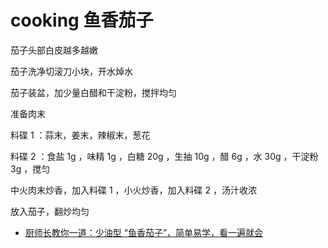 # cooking 鱼香茄子

茄子头部白皮越多越嫩

茄子洗净切滚刀小块，开水焯水

茄子装盆，加少量白醋和干淀粉，搅拌均匀

准备肉末

料碟 1 ：蒜末，姜末，辣椒末，葱花

料碟 2 ：食盐 1g ，味精 1g ，白糖 20g ，生抽 10g ，醋 6g ，水 30g ，干淀粉 3g ，搅匀

中火肉末炒香，加入料碟 1 ，小火炒香，加入料碟 2 ，汤汁收浓

放入茄子，翻炒均匀

- [ 厨师长教你一道：少油型 “鱼香茄子”，简单易学，看一遍就会 ](https://youtu.be/bJLjJ-qF89I)
